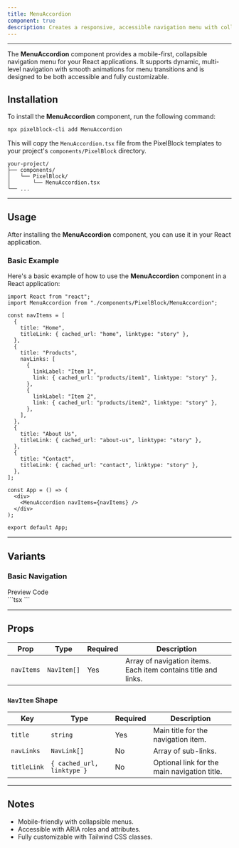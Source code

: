 ```yaml
---
title: MenuAccordion  
component: true  
description: Creates a responsive, accessible navigation menu with collapsible submenus for mobile and a straightforward layout for desktop.
---
```


---
The **MenuAccordion** component provides a mobile-first, collapsible navigation menu for your React applications. It supports dynamic, multi-level navigation with smooth animations for menu transitions and is designed to be both accessible and fully customizable.

## Installation

To install the **MenuAccordion** component, run the following command:

```bash
npx pixelblock-cli add MenuAccordion
```

This will copy the `MenuAccordion.tsx` file from the PixelBlock templates to your project's `components/PixelBlock` directory.

```
your-project/
├── components/
│   └── PixelBlock/
│       └── MenuAccordion.tsx
└── ...
```

---

## Usage

After installing the **MenuAccordion** component, you can use it in your React application.

### Basic Example

Here's a basic example of how to use the **MenuAccordion** component in a React application:

```tsx
import React from "react";
import MenuAccordion from "./components/PixelBlock/MenuAccordion";

const navItems = [
  {
    title: "Home",
    titleLink: { cached_url: "home", linktype: "story" },
  },
  {
    title: "Products",
    navLinks: [
      {
        linkLabel: "Item 1",
        link: { cached_url: "products/item1", linktype: "story" },
      },
      {
        linkLabel: "Item 2",
        link: { cached_url: "products/item2", linktype: "story" },
      },
    ],
  },
  {
    title: "About Us",
    titleLink: { cached_url: "about-us", linktype: "story" },
  },
  {
    title: "Contact",
    titleLink: { cached_url: "contact", linktype: "story" },
  },
];

const App = () => (
  <div>
    <MenuAccordion navItems={navItems} />
  </div>
);

export default App;
```

---

## Variants

### Basic Navigation

<Tabs defaultValue="preview">
  <TabsList>
    <TabsTrigger value="preview">Preview</TabsTrigger>
    <TabsTrigger value="code">Code</TabsTrigger>
  </TabsList>
  <TabsContent value="preview">
    <div className="bg-white dark:bg-zinc-900/10 rounded-lg border dark:border-white/10 shadow-sm h-full w-full py-4 px-2 not-prose">
      <MenuAccordion
        navItems={[ 
          { title: "Home", titleLink: { cached_url: "/", linktype: "story" } }, 
          {
            title: "Services",
            navLinks: [
              {
                linkLabel: "Web Development",
                link: { cached_url: "services/web-development", linktype: "story" },
              },
              {
                linkLabel: "SEO",
                link: { cached_url: "services/seo", linktype: "story" },
              },
            ],
          },
          {
            title: "About Us",
            navLinks: [
              {
                linkLabel: "Web Development",
                link: { cached_url: "services/web-development", linktype: "story" },
              },
              {
                linkLabel: "SEO",
                link: { cached_url: "services/seo", linktype: "story" },
              },
            ],
          },
        ]}
      />
    </div>
  </TabsContent>
  <TabsContent value="code">
    ```tsx
    <MenuAccordion
      navItems={[ 
        { title: "Home", titleLink: { cached_url: "/", linktype: "story" } },
        {
          title: "Services",
          navLinks: [
            {
              linkLabel: "Web Development",
              link: { cached_url: "services/web-development", linktype: "story" },
            },
            {
              linkLabel: "SEO",
              link: { cached_url: "services/seo", linktype: "story" },
            },
          ],
        },
        {
          title: "About Us",
          navLinks: [
            {
              linkLabel: "Web Development",
              link: { cached_url: "services/web-development", linktype: "story" },
            },
            {
              linkLabel: "SEO",
              link: { cached_url: "services/seo", linktype: "story" },
            },
          ],
        },
      ]}
    />
    ```
  </TabsContent>
</Tabs>

---

## Props

| Prop       | Type        | Required | Description                                                    |
| ---------- | ----------- | -------- | -------------------------------------------------------------- |
| `navItems` | `NavItem[]` | Yes      | Array of navigation items. Each item contains title and links. |

### `NavItem` Shape

| Key         | Type                       | Required | Description                                  |
| ----------- | -------------------------- | -------- | -------------------------------------------- |
| `title`     | `string`                   | Yes      | Main title for the navigation item.          |
| `navLinks`  | `NavLink[]`                | No       | Array of sub-links.                          |
| `titleLink` | `{ cached_url, linktype }` | No       | Optional link for the main navigation title. |

---

## Notes

- Mobile-friendly with collapsible menus.
- Accessible with ARIA roles and attributes.
- Fully customizable with Tailwind CSS classes.